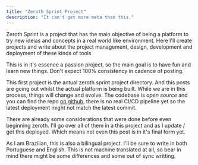 ```yaml
---
title: "Zeroth Sprint Project"
description: "It can't get more meta than this."
---
```


Zeroth Sprint is a project that has the main objective of being a platform to
try new ideias and concepts in a real world like environment. Here I'll create
projects and write about the project management, design, development and
deployment of these kinds of tools

This is in it's essence a passion project, so the main goal is to have fun and
learn new things. Don't expect 100% consistency in cadence of posting.

This first project is the actual zeroth sprint project directory. And this posts
are going out whilst the actual platform is being built. While we are in this process,
things will change and evolve. The codebase is _open source_ and you can find the repo
[on github](https://github.com/ygor-the-monster/zeroth), there is no real CI/CD
pipeline yet so the latest deployment might not match the latest commit.

There are already some considerations that were done before even beginning zeroth. I'll 
go over all of them in a this project and as I update / get this deployed. Which means
not even this post is in it's final form yet.

As I am Brazilian, this is also a bilingual project. I'll be sure to write in
both Portuguese and English. This is not machine translated at all, so bear in
mind there might be some differences and some out of sync writting.